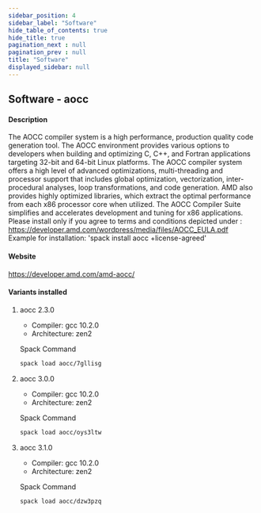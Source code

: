 ```yaml
---
sidebar_position: 4
sidebar_label: "Software"
hide_table_of_contents: true
hide_title: true
pagination_next : null
pagination_prev : null
title: "Software"
displayed_sidebar: null
---
```


## Software - aocc


#### Description
The AOCC compiler system is a high performance, production quality code generation tool. The AOCC environment provides various options to developers when building and optimizing C, C++, and Fortran applications targeting 32-bit and 64-bit Linux platforms. The AOCC compiler system offers a high level of advanced optimizations, multi-threading and processor support that includes global optimization, vectorization, inter-procedural analyses, loop transformations, and code generation. AMD also provides highly optimized libraries, which extract the optimal performance from each x86 processor core when utilized. The AOCC Compiler Suite simplifies and accelerates development and tuning for x86 applications. Please install only if you agree to terms and conditions depicted under : https://developer.amd.com/wordpress/media/files/AOCC_EULA.pdf Example for installation: 'spack install aocc +license-agreed'

#### Website
https://developer.amd.com/amd-aocc/

#### Variants installed

1. aocc 2.3.0

    - Compiler: gcc 10.2.0
    - Architecture: zen2

    Spack Command
    ```bash
    spack load aocc/7gllisg
    ```

2. aocc 3.0.0

    - Compiler: gcc 10.2.0
    - Architecture: zen2

    Spack Command
    ```bash
    spack load aocc/oys3ltw
    ```

3. aocc 3.1.0

    - Compiler: gcc 10.2.0
    - Architecture: zen2

    Spack Command
    ```bash
    spack load aocc/dzw3pzq
    ```
